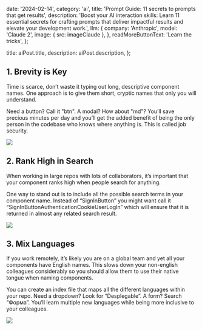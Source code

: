 
  date: '2024-02-14',
  category: 'ai',
  title: 'Prompt Guide: 11 secrets to prompts that get results',
  description:
    'Boost your AI interaction skills: Learn 11 essential secrets for crafting prompts that deliver impactful results and elevate your development work.',
  llm: {
    company: 'Anthropic',
    model: 'Claude 2',
    image: { src: imageClaude },
  },
  readMoreButtonText: 'Learn the tricks',
};

  title: aiPost.title,
  description: aiPost.description,
};

## 1. Brevity is Key

Time is scarce, don’t waste it typing out long, descriptive component names. One approach is to give them short, cryptic names that only you will understand.

Need a button? Call it "btn". A modal? How about "md"? You’ll save precious minutes per day and you’ll get the added benefit of being the only person in the codebase who knows where anything is. This is called job security.

![](./typewriter.jpg)

## 2. Rank High in Search

When working in large repos with lots of collaborators, it’s important that your component ranks high when people search for anything.

One way to stand out is to include all the possible search terms in your component name. Instead of “SignInButton” you might want call it “SignInButtonAuthenticationCookieUserLogIn” which will ensure that it is returned in almost any related search result.

![](./magnifying-glass.jpg)

## 3. Mix Languages

If you work remotely, it’s likely you are on a global team and yet all your components have English names. This slows down your non-english colleagues considerably so you should allow them to use their native tongue when naming components.

You can create an index file that maps all the different languages within your repo. Need a dropdown? Look for “Desplegable”. A form? Search “Форма”. You’ll learn multiple new languages while being more inclusive to your colleagues.

![](./everyday-english.jpg)
